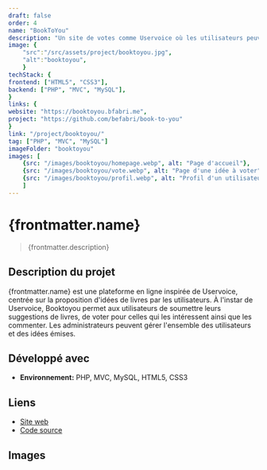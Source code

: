```yaml
---
draft: false
order: 4
name: "BookToYou"
description: "Un site de votes comme Uservoice où les utilisateurs peuvent proposer des idées de livres et pourront alors voter et/ou commenter pour les livres qu'ils souhaitent."
image: {
    "src":"/src/assets/project/booktoyou.jpg", 
    "alt":"booktoyou",
    }
techStack: {
frontend: ["HTML5", "CSS3"],
backend: ["PHP", "MVC", "MySQL"],
}
links: {
website: "https://booktoyou.bfabri.me",
project: "https://github.com/befabri/book-to-you"
}
link: "/project/booktoyou/"
tag: ["PHP", "MVC", "MySQL"]
imageFolder: "booktoyou"
images: [
    {src: "/images/booktoyou/homepage.webp", alt: "Page d'accueil"},
    {src: "/images/booktoyou/vote.webp", alt: "Page d'une idée à voter"},
    {src: "/images/booktoyou/profil.webp", alt: "Profil d'un utilisateur"}
    ]
---
```


# {frontmatter.name}

> {frontmatter.description}

## Description du projet

{frontmatter.name} est une plateforme en ligne inspirée de Uservoice, centrée sur la proposition d'idées de livres par les utilisateurs. À l'instar de Uservoice, Booktoyou permet aux utilisateurs de soumettre leurs suggestions de livres, de voter pour celles qui les intéressent ainsi que les commenter.
Les administrateurs peuvent gérer l'ensemble des utilisateurs et des idées émises.

## Développé avec

-   **Environnement:** PHP, MVC, MySQL, HTML5, CSS3

## Liens

-   [Site web](https://booktoyou.bfabri.me)
-   [Code source](https://github.com/befabri/book-to-you)

## Images
